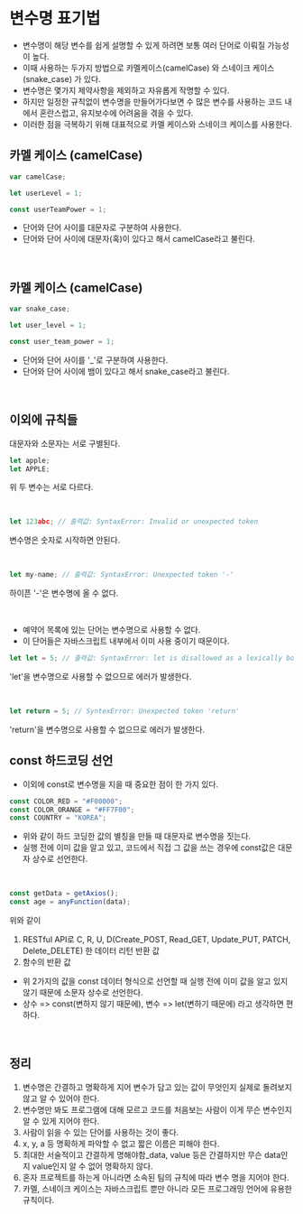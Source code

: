 # 변수명 표기법

- 변수명이 해당 변수를 쉽게 설명할 수 있게 하려면 보통 여러 단어로 이뤄질 가능성이 높다.
- 이때 사용하는 두가지 방법으로 카멜케이스(camelCase) 와 스네이크 케이스(snake_case) 가 있다.
- 변수명은 몇가지 제약사항을 제외하고 자유롭게 작명할 수 있다.
- 하지만 일정한 규칙없이 변수명을 만들어가다보면 수 많은 변수를 사용하는 코드 내에서 혼란스럽고, 유지보수에 어려움을 겪을 수 있다.
- 이러한 점을 극복하기 위해 대표적으로 카멜 케이스와 스네이크 케이스를 사용한다.

## 카멜 케이스 (camelCase)

```js
var camelCase;

let userLevel = 1;

const userTeamPower = 1;
```

- 단어와 단어 사이를 대문자로 구분하여 사용한다.
- 단어와 단어 사이에 대문자(혹)이 있다고 해서 camelCase라고 불린다.

<br />

## 카멜 케이스 (camelCase)

```js
var snake_case;

let user_level = 1;

const user_team_power = 1;
```

- 단어와 단어 사이를 '\_'로 구분하여 사용한다.
- 단어와 단어 사이에 뱀이 있다고 해서 snake_case라고 불린다.

<br />

## 이외에 규칙들

대문자와 소문자는 서로 구별된다.

```js
let apple;
let APPLE;
```

위 두 변수는 서로 다르다.

<br />

```js
let 123abc; // 출력값: SyntaxError: Invalid or unexpected token
```

변수명은 숫자로 시작하면 안된다.

<br />

```js
let my-name; // 출력값: SyntaxError: Unexpected token '-'
```

하이픈 '-'은 변수명에 올 수 없다.

<br />

- 예약어 목록에 있는 단어는 변수명으로 사용할 수 없다.
- 이 단어들은 자바스크립트 내부에서 이미 사용 중이기 때문이다.

```js
let let = 5; // 출력값: SyntaxError: let is disallowed as a lexically bound name
```

'let'을 변수명으로 사용할 수 없으므로 에러가 발생한다.

<br />

```js
let return = 5; // SyntexError: Unexpected token 'return'
```

'return'을 변수명으로 사용할 수 없으므로 에러가 발생한다.

## const 하드코딩 선언

- 이외에 const로 변수명을 지을 때 중요한 점이 한 가지 있다.

```js
const COLOR_RED = "#F00000";
const COLOR_ORANGE = "#FF7F00";
const COUNTRY = "KOREA";
```

- 위와 같이 하드 코딩한 값의 별칭을 만들 때 대문자로 변수명을 짓는다.
- 실행 전에 이미 값을 알고 있고, 코드에서 직접 그 값을 쓰는 경우에 const값은 대문자 상수로 선언한다.

<br />

```js
const getData = getAxios();
const age = anyFunction(data);
```

위와 같이

1. RESTful API로 C, R, U, D(Create_POST, Read_GET, Update_PUT, PATCH, Delete_DELETE) 한 데이터 리턴 반환 값
2. 함수의 반환 값

- 위 2가지의 값을 const 데이터 형식으로 선언할 때 실행 전에 이미 값을 알고 있지 않기 때문에 소문자 상수로 선언한다.
- 상수 => const(변하지 않기 때문에), 변수 => let(변하기 때문에) 라고 생각하면 편하다.

<br />

## 정리

1. 변수명은 간결하고 명확하게 지어 변수가 담고 있는 값이 무엇인지 실제로 돌려보지 않고 알 수 있어야 한다.
2. 변수명만 봐도 프로그램에 대해 모르고 코드를 처음보는 사람이 이게 무슨 변수인지 알 수 있게 지어야 한다.
3. 사람이 읽을 수 있는 단어를 사용하는 것이 좋다.
4. x, y, a 등 명확하게 파악할 수 없고 짧은 이름은 피해야 한다.
5. 최대한 서술적이고 간결하게 명해야함\_data, value 등은 간결하지만 무슨 data인지 value인지 알 수 없어 명확하지 않다.
6. 혼자 프로젝트를 하는게 아니라면 소속된 팀의 규칙에 따라 변수 명을 지어야 한다.
7. 카멜, 스네이크 케이스는 자바스크립트 뿐만 아니라 모든 프로그래밍 언어에 유용한 규칙이다.

